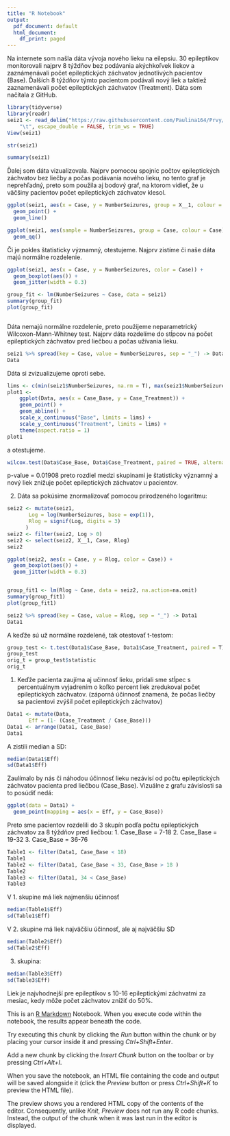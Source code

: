 ---
title: "R Notebook"
output:
  pdf_document: default
  html_document:
    df_print: paged
---
Na internete som našla dáta vývoja nového lieku na eilepsiu. 30 epileptikov monitorovali najprv 8 týždňov bez podávania akýchkoľvek liekov a zaznámenávali počet epileptických záchvatov jednotlivých pacientov (Base). Ďalších 8 týždňov týmto pacientom podávali nový liek a taktiež zaznamenávali počet epileptických záchvatov (Treatment).
Dáta som načítala z GitHub.
```{r}
library(tidyverse)
library(readr)
seiz1 <- read_delim("https://raw.githubusercontent.com/Paulina164/Prvy/master/seiz1.csv", 
    "\t", escape_double = FALSE, trim_ws = TRUE)
View(seiz1)

str(seiz1)

summary(seiz1)
```

Ďalej som dáta vizualizovala. Najprv pomocou spojníc počtov epileptických záchvatov bez liečby a počas podávania nového lieku, no tento graf je neprehľadný, preto som použila aj bodový graf, na ktorom vidieť, že u väčšiny pacientov počet epileptických záchvatov klesol. 
```{r}
ggplot(seiz1, aes(x = Case, y = NumberSeizures, group = X__1, colour = X__1)) +
  geom_point() + 
  geom_line()
```
```{r}
ggplot(seiz1, aes(sample = NumberSeizures, group = Case, colour = Case)) + 
  geom_qq()
```


Či je pokles štatisticky významný, otestujeme. Najprv zistíme či naše dáta majú normálne rozdelenie.

```{r}
ggplot(seiz1, aes(x = Case, y = NumberSeizures, color = Case)) + 
  geom_boxplot(aes()) + 
  geom_jitter(width = 0.3)
```
```{r}
group_fit <- lm(NumberSeizures ~ Case, data = seiz1)
summary(group_fit)
plot(group_fit)

```

```

```

Dáta nemajú normálne rozdelenie, preto použijeme neparametrický Wilcoxon-Mann-Whitney test. Najprv dáta rozdelíme do stĺpcov na počet epileptických záchvatov pred liečbou a počas užívania lieku. 

```{r}
seiz1 %>% spread(key = Case, value = NumberSeizures, sep = "_") -> Data
Data
```

Dáta si zvizualizujeme oproti sebe.
```{r}
lims <- c(min(seiz1$NumberSeizures, na.rm = T), max(seiz1$NumberSeizures, na.rm = T)) 
plot1 <-
    ggplot(Data, aes(x = Case_Base, y = Case_Treatment)) +
    geom_point() +
    geom_abline() +
    scale_x_continuous("Base", limits = lims) +
    scale_y_continuous("Treatment", limits = lims) +
    theme(aspect.ratio = 1)
plot1
```

a otestujeme.
```{r}
wilcox.test(Data$Case_Base, Data$Case_Treatment, paired = TRUE, alternative = "greater", exact = FALSE)        
```


p-value = 0.01908 preto rozdiel medzi skupinami je štatisticky významný a nový liek znižuje počet epileptických záchvatov u pacientov.





2. Dáta sa pokúsime znormalizovať pomocou prirodzeného logaritmu:
```{r}
seiz2 <- mutate(seiz1,
       Log = log(NumberSeizures, base = exp(1)),
       Rlog = signif(Log, digits = 3)
      )
seiz2 <- filter(seiz2, Log > 0)
seiz2 <- select(seiz2, X__1, Case, Rlog)
seiz2

ggplot(seiz2, aes(x = Case, y = Rlog, color = Case)) + 
  geom_boxplot(aes()) + 
  geom_jitter(width = 0.3)


group_fit1 <- lm(Rlog ~ Case, data = seiz2, na.action=na.omit)
summary(group_fit1)
plot(group_fit1)

```
```{r}
seiz2 %>% spread(key = Case, value = Rlog, sep = "_") -> Data1
Data1

```

A keďže sú už normálne rozdelené, tak otestovať t-testom:
```{r}

group_test <- t.test(Data1$Case_Base, Data1$Case_Treatment, paired = T)
group_test
orig_t = group_test$statistic
orig_t

```


1. Keďže pacienta zaujíma aj učinnosť lieku, pridali sme stĺpec s percentuálnym vyjadrením o koľko percent liek zredukoval počet epileptických záchvatov. (záporná účinnosť znamená, že počas liečby sa pacientovi zvýšil počet epileptických záchvatov)

```{r}
Data1 <- mutate(Data, 
       Eff = (1- (Case_Treatment / Case_Base)))
Data1 <- arrange(Data1, Case_Base)
Data1

```
A zistili median a SD:
```{r}
median(Data1$Eff)
sd(Data1$Eff)
```

Zaulímalo by nás či náhodou účinnosť lieku nezávisí od počtu epileptických záchvatov pacienta pred liečbou (Case_Base). Vizuálne z grafu závislosti sa to posúdiť nedá:
```{r}
ggplot(data = Data1) +
  geom_point(mapping = aes(x = Eff, y = Case_Base))
```

Preto sme pacientov rozdelili do 3 skupín podľa počtu epileptických záchvatov za 8 týždňov pred liečbou:
1. Case_Base = 7-18
2. Case_Base = 19-32
3. Case_Base = 36-76


```{r}
Table1 <- filter(Data1, Case_Base < 18)
Table1
Table2 <- filter(Data1, Case_Base < 33, Case_Base > 18 )
Table2
Table3 <- filter(Data1, 34 < Case_Base)
Table3
```
V 1. skupine má liek najmenšiu účinnosť
```{r}
median(Table1$Eff)
sd(Table1$Eff)
```
V 2. skupine má liek najväčšiu účinnosť, ale aj najväčšiu SD
```{r}
median(Table2$Eff)
sd(Table2$Eff)
```
3. skupina:
```{r}
median(Table3$Eff)
sd(Table3$Eff)
```

Liek je najvhodnejší pre epileptikov s 10-16 epileptickými záchvatmi za mesiac, kedy môže počet záchvatov znížiť do 50%. 

This is an [R Markdown](http://rmarkdown.rstudio.com) Notebook. When you execute code within the notebook, the results appear beneath the code. 

Try executing this chunk by clicking the *Run* button within the chunk or by placing your cursor inside it and pressing *Ctrl+Shift+Enter*. 

Add a new chunk by clicking the *Insert Chunk* button on the toolbar or by pressing *Ctrl+Alt+I*.

When you save the notebook, an HTML file containing the code and output will be saved alongside it (click the *Preview* button or press *Ctrl+Shift+K* to preview the HTML file).

The preview shows you a rendered HTML copy of the contents of the editor. Consequently, unlike *Knit*, *Preview* does not run any R code chunks. Instead, the output of the chunk when it was last run in the editor is displayed.
